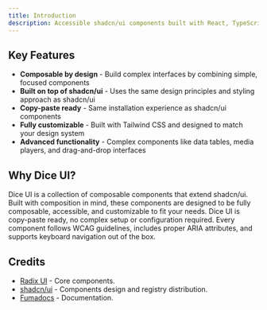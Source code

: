 ```yaml
---
title: Introduction
description: Accessible shadcn/ui components built with React, TypeScript, and Tailwind CSS. Copy-paste ready, and customizable.
---
```


## Key Features

- **Composable by design** - Build complex interfaces by combining simple, focused components
- **Built on top of shadcn/ui** - Uses the same design principles and styling approach as shadcn/ui
- **Copy-paste ready** - Same installation experience as shadcn/ui components
- **Fully customizable** - Built with Tailwind CSS and designed to match your design system
- **Advanced functionality** - Complex components like data tables, media players, and drag-and-drop interfaces

## Why Dice UI?

Dice UI is a collection of composable components that extend shadcn/ui. Built with composition in mind, these components are designed to be fully composable, accessible, and customizable to fit your needs. Dice UI is copy-paste ready, no complex setup or configuration required. 
Every component follows WCAG guidelines, includes proper ARIA attributes, and supports keyboard navigation out of the box.

## Credits

- [Radix UI](https://radix-ui.com) - Core components.
- [shadcn/ui](https://ui.shadcn.com) - Components design and registry distribution.
- [Fumadocs](https://fumadocs.vercel.app) - Documentation.
